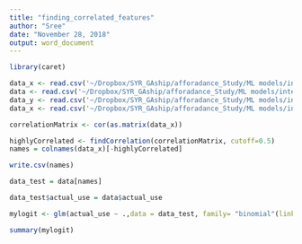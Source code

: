 ```yaml
---
title: "finding_correlated_features"
author: "Sree"
date: "November 28, 2018"
output: word_document
---
```


```r

library(caret)

data_x <- read.csv('~/Dropbox/SYR_GAship/afforadance_Study/ML models/interaction_exploration/Smart_Phone_matrices_important.csv')
data <- read.csv('~/Dropbox/SYR_GAship/afforadance_Study/ML models/interaction_exploration/Smart_Phone_matrices_important_all.csv')
data_y <- read.csv('~/Dropbox/SYR_GAship/afforadance_Study/ML models/interaction_exploration/Smart_Phone_matrices_y_important.csv')
data_x <- read.csv('~/Dropbox/SYR_GAship/afforadance_Study/ML models/interaction_exploration/Smart_Phone_matrices.csv')

```




```r
correlationMatrix <- cor(as.matrix(data_x))

highlyCorrelated <- findCorrelation(correlationMatrix, cutoff=0.5)
names = colnames(data_x)[-highlyCorrelated]

write.csv(names)

data_test = data[names]

data_test$actual_use = data$actual_use

mylogit <- glm(actual_use ~ .,data = data_test, family= "binomial"(link='logit'))

summary(mylogit)
```

